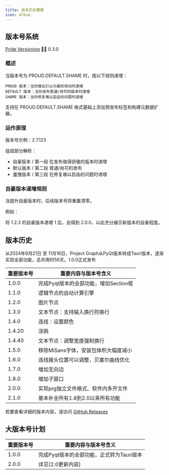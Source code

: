 ```yaml
---
title: 版本历史概要
icon: Album
---
```


## 版本号系统

[Pride Versioning](https://pridever.org) 🏳️‍🌈 0.3.0

### 概述

当版本号为 PROUD.DEFAULT.SHAME 时，按以下规则递增：

    PROUD 版本：当你做出引以为豪的改动时递增
    DEFAULT 版本：当你发布普通/尚可的版本时递增
    SHAME 版本：当你修复难以启齿的问题时递增

支持在 PROUD.DEFAULT.SHAME 格式基础上添加预发布标签和构建元数据扩展。

### 运作原理

版本号示例：2.7.123

组成部分解析：

- 自豪版本 / 第一段
  在发布值得骄傲的版本时递增
- 默认版本 / 第二段
  普通/尚可的发布
- 羞愧版本 / 第三段
  在修复难以启齿的问题时递增

### 自豪版本递增规则

当提升自豪版本时，后续版本号将重置清零。

例如：

将 1.2.3 的自豪版本递增 1 后，会得到 2.0.0，以此充分展示新版本的自豪程度。

## 版本历史

从2024年9月21日 至 11月16日，Project Graph从PyQt版本转成Tauri版本，逐渐实现全部功能，总共用时56天。1.0.0正式发布

| 重要版本号 | 重要内容与版本号含义                  |
| ---------- | ------------------------------------- |
| 1.0.0      | 完成Pyqt版本的全部功能，增加Section框 |
| 1.1.0      | 逻辑节点的自动计算引擎                |
| 1.2.0      | 图片节点                              |
| 1.3.0      | 文本节点：支持输入换行符换行          |
| 1.4.0      | 连线：设置颜色                        |
| 1.4.20     | 涂鸦                                  |
| 1.4.40     | 文本节点：调整宽度强制换行            |
| 1.5.0      | 移除MiSans字体，安装包体积大幅度减小  |
| 1.6.0      | 连线接头位置可以调整，贝塞尔曲线优化  |
| 1.7.0      | 增加无向边                            |
| 1.8.0      | 增加子窗口                            |
| 2.0.0      | 实现prg独立文件格式、软件内多开文件   |
| 2.1.0      | 基本补全所有1.8到2.0以来所有功能      |

若要查看详细的版本内容，请访问 [GitHub Releases](https://github.com/LiRenTech/project-graph/releases)

## 大版本号计划

| 重要版本号 | 重要内容与版本号含义                      |
| ---------- | ----------------------------------------- |
| 1.0.0      | 完成Pyqt版本的全部功能，正式转为Tauri版本 |
| 2.0.0      | 详见[2.0更新内容]                         |
